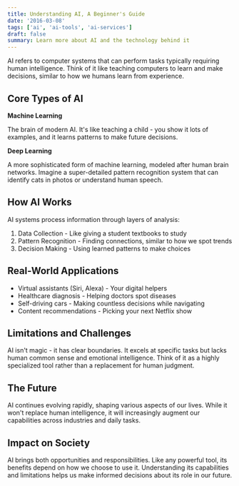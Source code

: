 ```yaml
---
title: Understanding AI, A Beginner's Guide
date: '2016-03-08'
tags: ['ai', 'ai-tools', 'ai-services']
draft: false
summary: Learn more about AI and the technology behind it
---
```


AI refers to computer systems that can perform tasks typically requiring human intelligence. Think of it like teaching computers to learn and make decisions, similar to how we humans learn from experience.

## Core Types of AI

**Machine Learning**  

The brain of modern AI. It's like teaching a child - you show it lots of examples, and it learns patterns to make future decisions.

**Deep Learning**  

A more sophisticated form of machine learning, modeled after human brain networks. Imagine a super-detailed pattern recognition system that can identify cats in photos or understand human speech.

## How AI Works

AI systems process information through layers of analysis:

1. Data Collection - Like giving a student textbooks to study
2. Pattern Recognition - Finding connections, similar to how we spot trends
3. Decision Making - Using learned patterns to make choices

## Real-World Applications

* Virtual assistants (Siri, Alexa) - Your digital helpers
* Healthcare diagnosis - Helping doctors spot diseases
* Self-driving cars - Making countless decisions while navigating
* Content recommendations - Picking your next Netflix show

## Limitations and Challenges

AI isn't magic - it has clear boundaries. It excels at specific tasks but lacks human common sense and emotional intelligence. Think of it as a highly specialized tool rather than a replacement for human judgment.

## The Future

AI continues evolving rapidly, shaping various aspects of our lives. While it won't replace human intelligence, it will increasingly augment our capabilities across industries and daily tasks.

## Impact on Society

AI brings both opportunities and responsibilities. Like any powerful tool, its benefits depend on how we choose to use it. Understanding its capabilities and limitations helps us make informed decisions about its role in our future.
